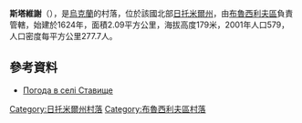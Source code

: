 {{coord|50|24|17|N|29|31|22|E|scale:30000|display=title}}

'''斯塔維謝'''（{{lang-uk|Ставище}}），是[[烏克蘭|烏克蘭]]的村落，位於該國北部[[日托米爾州|日托米爾州]]，由[[布魯西利夫區|布魯西利夫區]]負責管轄，始建於1624年，面積2.09平方公里，海拔高度179米，2001年人口579，人口密度每平方公里277.7人。

==參考資料==
* [http://weather.in.ua/ua/zhitomirskaja/24744 Погода в селі Ставище] {{Wayback|url=http://weather.in.ua/ua/zhitomirskaja/24744 |date=20111219163635 }}

{{DEFAULTSORT:Ставище}}
[[Category:日托米爾州村落|Category:日托米爾州村落]]
[[Category:布魯西利夫區村落|Category:布魯西利夫區村落]]


{{Zhytomyr-geo-stub}}